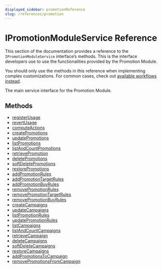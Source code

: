 ```yaml
---
displayed_sidebar: promotionReference
slug: /references/promotion
---
```



# IPromotionModuleService Reference

This section of the documentation provides a reference to the `IPromotionModuleService` interface’s methods. This is the interface developers use to use the functionalities provided by the Promotion Module.

<Note>

You should only use the methods in this reference when implementing complex customizations. For common cases, check out [available workflows instead](/medusa-workflows-reference).

</Note>

The main service interface for the Promotion Module.

## Methods

- [registerUsage](../../IPromotionModuleService/methods/promotion.IPromotionModuleService.registerUsage/page.mdx)
- [revertUsage](../../IPromotionModuleService/methods/promotion.IPromotionModuleService.revertUsage/page.mdx)
- [computeActions](../../IPromotionModuleService/methods/promotion.IPromotionModuleService.computeActions/page.mdx)
- [createPromotions](../../IPromotionModuleService/methods/promotion.IPromotionModuleService.createPromotions/page.mdx)
- [updatePromotions](../../IPromotionModuleService/methods/promotion.IPromotionModuleService.updatePromotions/page.mdx)
- [listPromotions](../../IPromotionModuleService/methods/promotion.IPromotionModuleService.listPromotions/page.mdx)
- [listAndCountPromotions](../../IPromotionModuleService/methods/promotion.IPromotionModuleService.listAndCountPromotions/page.mdx)
- [retrievePromotion](../../IPromotionModuleService/methods/promotion.IPromotionModuleService.retrievePromotion/page.mdx)
- [deletePromotions](../../IPromotionModuleService/methods/promotion.IPromotionModuleService.deletePromotions/page.mdx)
- [softDeletePromotions](../../IPromotionModuleService/methods/promotion.IPromotionModuleService.softDeletePromotions/page.mdx)
- [restorePromotions](../../IPromotionModuleService/methods/promotion.IPromotionModuleService.restorePromotions/page.mdx)
- [addPromotionRules](../../IPromotionModuleService/methods/promotion.IPromotionModuleService.addPromotionRules/page.mdx)
- [addPromotionTargetRules](../../IPromotionModuleService/methods/promotion.IPromotionModuleService.addPromotionTargetRules/page.mdx)
- [addPromotionBuyRules](../../IPromotionModuleService/methods/promotion.IPromotionModuleService.addPromotionBuyRules/page.mdx)
- [removePromotionRules](../../IPromotionModuleService/methods/promotion.IPromotionModuleService.removePromotionRules/page.mdx)
- [removePromotionTargetRules](../../IPromotionModuleService/methods/promotion.IPromotionModuleService.removePromotionTargetRules/page.mdx)
- [removePromotionBuyRules](../../IPromotionModuleService/methods/promotion.IPromotionModuleService.removePromotionBuyRules/page.mdx)
- [createCampaigns](../../IPromotionModuleService/methods/promotion.IPromotionModuleService.createCampaigns/page.mdx)
- [updateCampaigns](../../IPromotionModuleService/methods/promotion.IPromotionModuleService.updateCampaigns/page.mdx)
- [listPromotionRules](../../IPromotionModuleService/methods/promotion.IPromotionModuleService.listPromotionRules/page.mdx)
- [updatePromotionRules](../../IPromotionModuleService/methods/promotion.IPromotionModuleService.updatePromotionRules/page.mdx)
- [listCampaigns](../../IPromotionModuleService/methods/promotion.IPromotionModuleService.listCampaigns/page.mdx)
- [listAndCountCampaigns](../../IPromotionModuleService/methods/promotion.IPromotionModuleService.listAndCountCampaigns/page.mdx)
- [retrieveCampaign](../../IPromotionModuleService/methods/promotion.IPromotionModuleService.retrieveCampaign/page.mdx)
- [deleteCampaigns](../../IPromotionModuleService/methods/promotion.IPromotionModuleService.deleteCampaigns/page.mdx)
- [softDeleteCampaigns](../../IPromotionModuleService/methods/promotion.IPromotionModuleService.softDeleteCampaigns/page.mdx)
- [restoreCampaigns](../../IPromotionModuleService/methods/promotion.IPromotionModuleService.restoreCampaigns/page.mdx)
- [addPromotionsToCampaign](../../IPromotionModuleService/methods/promotion.IPromotionModuleService.addPromotionsToCampaign/page.mdx)
- [removePromotionsFromCampaign](../../IPromotionModuleService/methods/promotion.IPromotionModuleService.removePromotionsFromCampaign/page.mdx)
